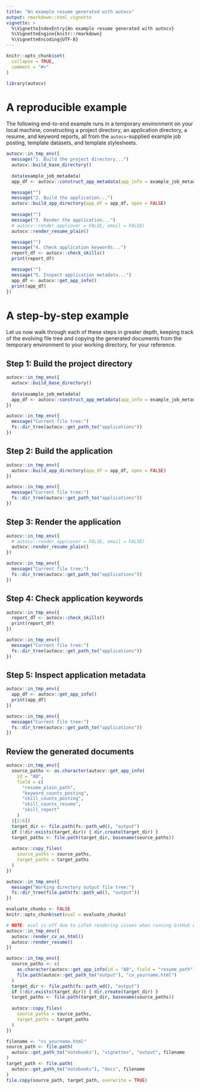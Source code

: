 ```yaml
---
title: "An example resume generated with autocv"
output: rmarkdown::html_vignette
vignette: >
  %\VignetteIndexEntry{An example resume generated with autocv}
  %\VignetteEngine{knitr::rmarkdown}
  %\VignetteEncoding{UTF-8}
---
```


```r
knitr::opts_chunk$set(
  collapse = TRUE,
  comment = "#>"
)
```

```r
library(autocv)
```

# A reproducible example

The following end-to-end example runs in a temporary environment on your
local machine, constructing a project directory, an application directory,
a resume, and keyword reports, all from the `autocv`-supplied
example job posting, template datasets, and template stylesheets.

```r
autocv::in_tmp_env({
  message("1. Build the project directory...")
  autocv::build_base_directory()
  
  data(example_job_metadata)
  app_df <- autocv::construct_app_metadata(app_info = example_job_metadata)

  message("")
  message("2. Build the application...")
  autocv::build_app_directory(app_df = app_df, open = FALSE)
  
  message("")
  message("3. Render the application...")
  # autocv::render_app(cover = FALSE, email = FALSE)
  autocv::render_resume_plain()

  message("")
  message("4. Check application keywords...")
  report_df <- autocv::check_skills()
  print(report_df)

  message("")
  message("5. Inspect application metadata...")
  app_df <- autocv::get_app_info()
  print(app_df)
})
```

# A step-by-step example

Let us now walk through each of these steps in greater depth,
keeping track of the evolving file tree
and copying the generated documents from the temporary environment
to your working directory, for your reference.

<!-- TODO: add brief interleaved explanations -->

## Step 1: Build the project directory

```r
autocv::in_tmp_env({
  autocv::build_base_directory()
  
  data(example_job_metadata)
  app_df <- autocv::construct_app_metadata(app_info = example_job_metadata)
})

```

```r
autocv::in_tmp_env({
  message("Current file tree:")
  fs::dir_tree(autocv::get_path_to("applications"))
})

```

## Step 2: Build the application

```r
autocv::in_tmp_env({
  autocv::build_app_directory(app_df = app_df, open = FALSE)
})

```

```r
autocv::in_tmp_env({
  message("Current file tree:")
  fs::dir_tree(autocv::get_path_to("applications"))
})

```

## Step 3: Render the application

```r
autocv::in_tmp_env({
  # autocv::render_app(cover = FALSE, email = FALSE)
  autocv::render_resume_plain()
})

```

```r
autocv::in_tmp_env({
  message("Current file tree:")
  fs::dir_tree(autocv::get_path_to("applications"))
})

```

## Step 4: Check application keywords

```r
autocv::in_tmp_env({
  report_df <- autocv::check_skills()
  print(report_df)
})

```

```r
autocv::in_tmp_env({
  message("Current file tree:")
  fs::dir_tree(autocv::get_path_to("applications"))
})

```

## Step 5: Inspect application metadata

```r
autocv::in_tmp_env({
  app_df <- autocv::get_app_info()
  print(app_df)
})

```

```r
autocv::in_tmp_env({
  message("Current file tree:")
  fs::dir_tree(autocv::get_path_to("applications"))
})

```

## Review the generated documents

```r
autocv::in_tmp_env({
  source_paths <- as.character(autocv::get_app_info(
    id = "AB",
    field = c(
      "resume_plain_path",
      "keyword_counts_posting",
      "skill_counts_posting",
      "skill_counts_resume",
      "skill_report"
    )
  )[2:6])
  target_dir <- file.path(fs::path_wd(), "output")
  if (!dir.exists(target_dir)) { dir.create(target_dir) }
  target_paths <- file.path(target_dir, basename(source_paths))
  
  autocv::copy_files(
    source_paths = source_paths,
    target_paths = target_paths
  )
})

```

```r
autocv::in_tmp_env({
  message("Working directory output file tree:")
  fs::dir_tree(file.path(fs::path_wd(), "output"))
})

```

```r
evaluate_chunks <- FALSE
knitr::opts_chunk$set(eval = evaluate_chunks)

```

```r
# NOTE: eval is off due to LaTeX rendering issues when running GitHub workflow
autocv::in_tmp_env({
  autocv::render_cv_as_html()
  autocv::render_resume()
})

```

<!-- TODO: add HTML to /docs and link to as
https://bainmatt.github.io/autocv/cv_yourname.html -->

<!-- TODO: add to build workflow to automatically add to docs/ with built site:
- name: Build pkgdown site
        run: |
          Rscript -e 'pkgdown::build_site()'

      - name: Copy HTML file
        run: |
          cp mypage.html docs/
-->

<!-- TODO: add navbar tab for example cv:
navbar: right: text: "My Page" href: mypage.html -->

```r
autocv::in_tmp_env({
  source_paths <- c(
    as.character(autocv::get_app_info(id = "AB", field = "resume_path")[2]),
    file.path(autocv::get_path_to("output"), "cv_yourname.html")
  )
  target_dir <- file.path(fs::path_wd(), "output")
  if (!dir.exists(target_dir)) { dir.create(target_dir) }
  target_paths <- file.path(target_dir, basename(source_paths))
  
  autocv::copy_files(
    source_paths = source_paths,
    target_paths = target_paths
  )
})

```

```r
filename <- "cv_yourname.html"
source_path <- file.path(
  autocv::get_path_to("notebooks"), "vignettes", "output", filename
)
target_path <- file.path(
  autocv::get_path_to("notebooks"), "docs", filename
)
file.copy(source_path, target_path, overwrite = TRUE)

```

<!-- TODO: list + link to the generated docs in repo -->

<!-- TODO: link to temp data files (source) in git repo on data doc pages -->
<!-- TODO: use explicit web hyperlinks in README -->
